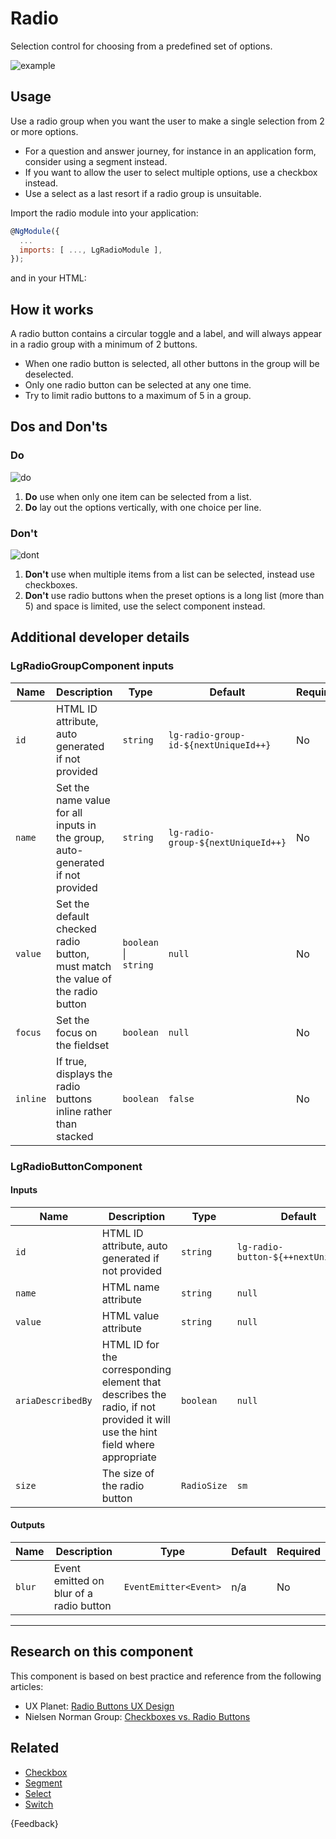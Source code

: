 
<Meta title="Components/Forms/Radio/Guide" />

# Radio

<p class="standfirst">Selection control for choosing from a predefined set of options.</p>

![example](docs/forms/radio/example.png)

## Usage

Use a radio group when you want the user to make a single selection from 2 or more options.

- For a question and answer journey, for instance in an application form, consider using a segment instead.
- If you want to allow the user to select multiple options, use a checkbox instead.
- Use a select as a last resort if a radio group is unsuitable.

Import the radio module into your application:

```js
@NgModule({
  ...
  imports: [ ..., LgRadioModule ],
});
```

and in your HTML:

<Source id="components-forms-radio-examples--radio"></Source>

## How it works

A radio button contains a circular toggle and a label, and will always appear in a radio group with a minimum of 2 buttons.

- When one radio button is selected, all other buttons in the group will be deselected.
- Only one radio button can be selected at any one time.
- Try to limit radio buttons to a maximum of 5 in a group.

## Dos and Don'ts

### Do

![do](docs/forms/radio/do.png)

1. **Do** use when only one item can be selected from a list.
2. **Do** lay out the options vertically, with one choice per line.

### Don't

![dont](docs/forms/radio/dont.png)

1. **Don't** use when multiple items from a list can be selected, instead use checkboxes.
2. **Don't** use radio buttons when the preset options is a long list (more than 5) and space is limited, use the select component instead.

## Additional developer details

### LgRadioGroupComponent inputs

| Name     | Description                                                                    | Type                   | Default                               | Required |
|----------|--------------------------------------------------------------------------------|------------------------|---------------------------------------|----------|
| `id`     | HTML ID attribute, auto generated if not provided                              | `string`               | `lg-radio-group-id-${nextUniqueId++}` | No       |
| `name`   | Set the name value for all inputs in the group, auto-generated if not provided | `string`               | `lg-radio-group-${nextUniqueId++}`    | No       |
| `value`  | Set the default checked radio button, must match the value of the radio button | `boolean`  \| `string` | `null`                                | No       |
| `focus`  | Set the focus on the fieldset                                                  | `boolean`              | `null`                                | No       |
| `inline` | If true, displays the radio buttons inline rather than stacked                 | `boolean`              | `false`                               | No       |

### LgRadioButtonComponent

#### Inputs

| Name              | Description                                                                                                                   | Type        | Default                             | Required |
|-------------------|-------------------------------------------------------------------------------------------------------------------------------|-------------|-------------------------------------|----------|
| `id`              | HTML ID attribute, auto generated if not provided                                                                             | `string`    | `lg-radio-button-${++nextUniqueId}` | No       |
| `name`            | HTML name attribute                                                                                                           | `string`    | `null`                              | Yes      |
| `value`           | HTML value attribute                                                                                                          | `string`    | `null`                              | Yes      |
| `ariaDescribedBy` | HTML ID for the corresponding element that describes the radio, if not provided it will use the hint field where appropriate  | `boolean`   | `null`                              | No       |
| `size`            | The size of the radio button                                                                                                  | `RadioSize` | `sm`                                | No       |

#### Outputs

| Name   | Description                             | Type                  | Default | Required |
|--------|-----------------------------------------|-----------------------|---------|----------|
| `blur` | Event emitted on blur of a radio button | `EventEmitter<Event>` | n/a     | No       |



------

## Research on this component

This component is based on best practice and reference from the following articles:

- UX Planet: <a href="https://uxplanet.org/radio-buttons-ux-design-588e5c0a50dc" target="_blank">Radio Buttons UX Design</a>
- Nielsen Norman Group: <a href="https://www.nngroup.com/articles/checkboxes-vs-radio-buttons/" target="_blank">Checkboxes vs. Radio Buttons</a>

## Related

- [Checkbox](./?path=/docs/components-forms-checkbox-guide--page)
- [Segment](./?path=/docs/components-forms-segment-guide--page)
- [Select](./?path=/docs/components-forms-select-guide--page)
- [Switch](./?path=/docs/components-forms-switch-guide--page)

<Markdown>{Feedback}</Markdown>
